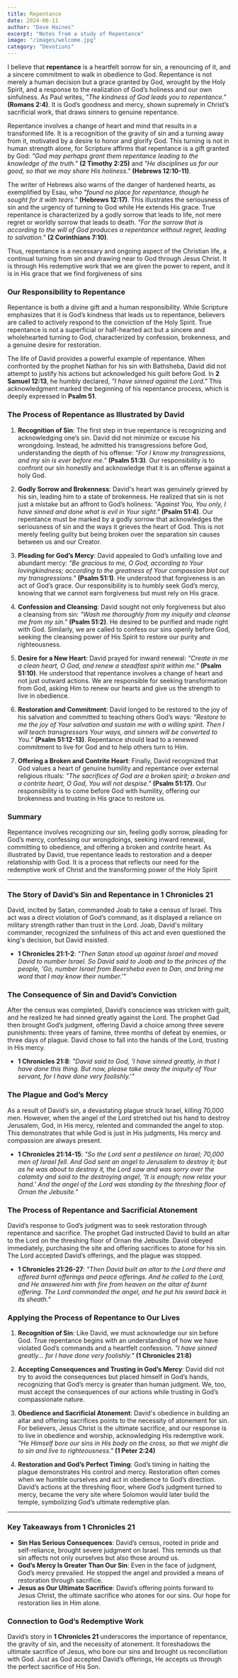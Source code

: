 ```yaml
---
title: Repentance
date: 2024-06-11
author: "Dave Haines"
excerpt: "Notes from a study of Repentance"
image: "/images/welcome.jpg"
category: "Devotions"
---
```


I believe that **repentance** is a heartfelt sorrow for sin, a renouncing of it, and a sincere commitment to walk in obedience to God. Repentance is not merely a human decision but a grace granted by God, wrought by the Holy Spirit, and a response to the realization of God’s holiness and our own sinfulness. As Paul writes, *"The kindness of God leads you to repentance."* **(Romans 2:4)**. It is God’s goodness and mercy, shown supremely in Christ’s sacrificial work, that draws sinners to genuine repentance.

Repentance involves a change of heart and mind that results in a transformed life. It is a recognition of the gravity of sin and a turning away from it, motivated by a desire to honor and glorify God. This turning is not in human strength alone, for Scripture affirms that repentance is a gift granted by God: *"God may perhaps grant them repentance leading to the knowledge of the truth."* **(2 Timothy 2:25)** and *"He disciplines us for our good, so that we may share His holiness."* **(Hebrews 12:10-11)**.

The writer of Hebrews also warns of the danger of hardened hearts, as exemplified by Esau, who *"found no place for repentance, though he sought for it with tears."* **(Hebrews 12:17)**. This illustrates the seriousness of sin and the urgency of turning to God while He extends His grace. True repentance is characterized by a godly sorrow that leads to life, not mere regret or worldly sorrow that leads to death. *"For the sorrow that is according to the will of God produces a repentance without regret, leading to salvation."* **(2 Corinthians 7:10)**.

Thus, repentance is a necessary and ongoing aspect of the Christian life, a continual turning from sin and drawing near to God through Jesus Christ. It is through His redemptive work that we are given the power to repent, and it is in His grace that we find forgiveness of sins

### **Our Responsibility to Repentance**

Repentance is both a divine gift and a human responsibility. While Scripture emphasizes that it is God’s kindness that leads us to repentance, believers are called to actively respond to the conviction of the Holy Spirit. True repentance is not a superficial or half-hearted act but a sincere and wholehearted turning to God, characterized by confession, brokenness, and a genuine desire for restoration.

The life of David provides a powerful example of repentance. When confronted by the prophet Nathan for his sin with Bathsheba, David did not attempt to justify his actions but acknowledged his guilt before God. In **2 Samuel 12:13**, he humbly declared, *"I have sinned against the Lord."* This acknowledgment marked the beginning of his repentance process, which is deeply expressed in **Psalm 51**.

### **The Process of Repentance as Illustrated by David**

1. **Recognition of Sin**: 
   The first step in true repentance is recognizing and acknowledging one’s sin. David did not minimize or excuse his wrongdoing. Instead, he admitted his transgressions before God, understanding the depth of his offense: *"For I know my transgressions, and my sin is ever before me."* **(Psalm 51:3)**. Our responsibility is to confront our sin honestly and acknowledge that it is an offense against a holy God.

2. **Godly Sorrow and Brokenness**: 
   David's heart was genuinely grieved by his sin, leading him to a state of brokenness. He realized that sin is not just a mistake but an affront to God’s holiness: *"Against You, You only, I have sinned and done what is evil in Your sight."* **(Psalm 51:4)**. Our repentance must be marked by a godly sorrow that acknowledges the seriousness of sin and the ways it grieves the heart of God. This is not merely feeling guilty but being broken over the separation sin causes between us and our Creator.

3. **Pleading for God’s Mercy**: 
   David appealed to God’s unfailing love and abundant mercy: *"Be gracious to me, O God, according to Your lovingkindness; according to the greatness of Your compassion blot out my transgressions."* **(Psalm 51:1)**. He understood that forgiveness is an act of God’s grace. Our responsibility is to humbly seek God’s mercy, knowing that we cannot earn forgiveness but must rely on His grace.

4. **Confession and Cleansing**: 
   David sought not only forgiveness but also a cleansing from sin: *"Wash me thoroughly from my iniquity and cleanse me from my sin."* **(Psalm 51:2)**. He desired to be purified and made right with God. Similarly, we are called to confess our sins openly before God, seeking the cleansing power of His Spirit to restore our purity and righteousness.

5. **Desire for a New Heart**: 
   David prayed for inward renewal: *"Create in me a clean heart, O God, and renew a steadfast spirit within me."* **(Psalm 51:10)**. He understood that repentance involves a change of heart and not just outward actions. We are responsible for seeking transformation from God, asking Him to renew our hearts and give us the strength to live in obedience.

6. **Restoration and Commitment**: 
   David longed to be restored to the joy of his salvation and committed to teaching others God’s ways: *"Restore to me the joy of Your salvation and sustain me with a willing spirit. Then I will teach transgressors Your ways, and sinners will be converted to You."* **(Psalm 51:12-13)**. Repentance should lead to a renewed commitment to live for God and to help others turn to Him.

7. **Offering a Broken and Contrite Heart**: 
   Finally, David recognized that God values a heart of genuine humility and repentance over external religious rituals: *"The sacrifices of God are a broken spirit; a broken and a contrite heart, O God, You will not despise."* **(Psalm 51:17)**. Our responsibility is to come before God with humility, offering our brokenness and trusting in His grace to restore us.

### **Summary**

Repentance involves recognizing our sin, feeling godly sorrow, pleading for God’s mercy, confessing our wrongdoings, seeking inward renewal, committing to obedience, and offering a broken and contrite heart. As illustrated by David, true repentance leads to restoration and a deeper relationship with God. It is a process that reflects our need for the redemptive work of Christ and the transforming power of the Holy Spirit

---

### **The Story of David’s Sin and Repentance in 1 Chronicles 21**

David, incited by Satan, commanded Joab to take a census of Israel. This act was a direct violation of God’s command, as it displayed a reliance on military strength rather than trust in the Lord. Joab, David's military commander, recognized the sinfulness of this act and even questioned the king's decision, but David insisted.

- **1 Chronicles 21:1-2**: *"Then Satan stood up against Israel and moved David to number Israel. So David said to Joab and to the princes of the people, 'Go, number Israel from Beersheba even to Dan, and bring me word that I may know their number.'"*

### **The Consequence of Sin and David’s Conviction**

After the census was completed, David’s conscience was stricken with guilt, and he realized he had sinned greatly against the Lord. The prophet Gad then brought God’s judgment, offering David a choice among three severe punishments: three years of famine, three months of defeat by enemies, or three days of plague. David chose to fall into the hands of the Lord, trusting in His mercy.

- **1 Chronicles 21:8**: *"David said to God, 'I have sinned greatly, in that I have done this thing. But now, please take away the iniquity of Your servant, for I have done very foolishly.'"*

### **The Plague and God’s Mercy**

As a result of David’s sin, a devastating plague struck Israel, killing 70,000 men. However, when the angel of the Lord stretched out his hand to destroy Jerusalem, God, in His mercy, relented and commanded the angel to stop. This demonstrates that while God is just in His judgments, His mercy and compassion are always present.

- **1 Chronicles 21:14-15**: *"So the Lord sent a pestilence on Israel; 70,000 men of Israel fell. And God sent an angel to Jerusalem to destroy it; but as he was about to destroy it, the Lord saw and was sorry over the calamity and said to the destroying angel, 'It is enough; now relax your hand.' And the angel of the Lord was standing by the threshing floor of Ornan the Jebusite."*

### **The Process of Repentance and Sacrificial Atonement**

David’s response to God’s judgment was to seek restoration through repentance and sacrifice. The prophet Gad instructed David to build an altar to the Lord on the threshing floor of Ornan the Jebusite. David obeyed immediately, purchasing the site and offering sacrifices to atone for his sin. The Lord accepted David’s offerings, and the plague was stopped.

- **1 Chronicles 21:26-27**: *"Then David built an altar to the Lord there and offered burnt offerings and peace offerings. And he called to the Lord, and He answered him with fire from heaven on the altar of burnt offering. The Lord commanded the angel, and he put his sword back in its sheath."*

### **Applying the Process of Repentance to Our Lives**

1. **Recognition of Sin**: Like David, we must acknowledge our sin before God. True repentance begins with an understanding of how we have violated God’s commands and a heartfelt confession. *"I have sinned greatly... for I have done very foolishly."* **(1 Chronicles 21:8)**

2. **Accepting Consequences and Trusting in God’s Mercy**: David did not try to avoid the consequences but placed himself in God’s hands, recognizing that God’s mercy is greater than human judgment. We, too, must accept the consequences of our actions while trusting in God’s compassionate nature.

3. **Obedience and Sacrificial Atonement**: David's obedience in building an altar and offering sacrifices points to the necessity of atonement for sin. For believers, Jesus Christ is the ultimate sacrifice, and our response is to live in obedience and worship, acknowledging His redemptive work. *"He Himself bore our sins in His body on the cross, so that we might die to sin and live to righteousness."* **(1 Peter 2:24)**

4. **Restoration and God’s Perfect Timing**: God’s timing in halting the plague demonstrates His control and mercy. Restoration often comes when we humble ourselves and act in obedience to God’s direction. David’s actions at the threshing floor, where God’s judgment turned to mercy, became the very site where Solomon would later build the temple, symbolizing God’s ultimate redemptive plan.

---

### **Key Takeaways from 1 Chronicles 21**

- **Sin Has Serious Consequences**: David’s census, rooted in pride and self-reliance, brought severe judgment on Israel. This reminds us that sin affects not only ourselves but also those around us.
- **God’s Mercy Is Greater Than Our Sin**: Even in the face of judgment, God’s mercy prevailed. He stopped the angel and provided a means of restoration through sacrifice.
- **Jesus as Our Ultimate Sacrifice**: David’s offering points forward to Jesus Christ, the ultimate sacrifice who atones for our sins. Our hope for restoration lies in Him alone.

### **Connection to God’s Redemptive Work**

David’s story in **1 Chronicles 21** underscores the importance of repentance, the gravity of sin, and the necessity of atonement. It foreshadows the ultimate sacrifice of Jesus, who bore our sins and brought us reconciliation with God. Just as God accepted David’s offerings, He accepts us through the perfect sacrifice of His Son. 


